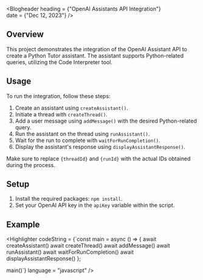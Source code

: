 

<Blogheader 
heading = {"OpenAI Assistants API Integration"}  
date = {"Dec 12, 2023"}
/>

## Overview

This project demonstrates the integration of the OpenAI Assistant API to create a Python Tutor assistant. The assistant supports Python-related queries, utilizing the Code Interpreter tool.

<Latestyt 
src = "https://www.youtube.com/embed/pPXRmQ37M6k?si=p8rttIp2ujzFX3ui"
marginTop = "50px"
/>


## Usage

To run the integration, follow these steps:

1. Create an assistant using `createAssistant()`.
2. Initiate a thread with `createThread()`.
3. Add a user message using `addMessage()` with the desired Python-related query.
4. Run the assistant on the thread using `runAssistant()`.
5. Wait for the run to complete with `waitForRunCompletion()`.
6. Display the assistant's response using `displayAssistantResponse()`.

Make sure to replace `{threadId}` and `{runId}` with the actual IDs obtained during the process.

## Setup

1. Install the required packages: `npm install`.
2. Set your OpenAI API key in the `apiKey` variable within the script.

## Example


<Highlighter 
codeString = {`const main = async () => {
  await createAssistant()
  await createThread()
  await addMessage()
  await runAssistant()
  await waitForRunCompletion()
  await displayAssistantResponse()
};

main()`}
language = "javascript"
/>

